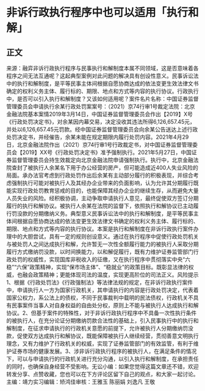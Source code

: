 # 非诉行政执行程序中也可以适用「执行和解」
## 正文
来源：融弈非诉行政执行程序与民事执行和解制度本属不同领域，这是否意味着各程序之间无法互通呢？这起典型案例对此问题的解决具有创设性意义。民事诉讼法中的执行和解制度，是平等民事主体间根据自愿协商达成的依法变更生效法律文书确定的权利义务主体、履行标的、期限、地点和方式等内容的执行协议。行政执行中，是否可以引入执行和解制度？又该如何适用呢？案件名片名称：中国证券监督管理委员会申请执行余某行政处罚案案号：（2021）京74行审1号裁定法院：北京金融法院基本案情2019年3月14日，中国证券监督管理委员会作出【2019】X号《行政处罚决定书》，对余某因内幕交易，决定没收其违法所得6,126,657.45元，并处以6,126,657.45元罚款。经中国证券监督管理委员会向余某公告送达上述行政处罚决定书，并经催告，余某未能在规定期限内履行处罚内容。2021年4月29日，北京金融法院作出（2021）京74行审1号行政裁定书，对中国证券监督管理委员会【2019】XX号《行政处罚决定书》准予强制执行。2021年5月27日，中国证券监督管理委员会持生效裁定向北京金融法院申请强制执行。执行中，北京金融法院查封了被执行人余某名下用于办公经营的房产，但可能造成近400人失业风险的局面。承办法官考虑到行政处罚作出后余某有主动部分履行的积极表现，并综合考虑强制执行可能对被执行人及其经办企业带来的负面影响，认为允许其分期履行既能实现行政处罚教育惩戒的目的，也能保障其经办企业的继续生存，从而避免大量人员失业的风险。经积极协调，主动争取申请执行人意见，最终促使双方签订分期履行的执行和解协议。被执行人余某在法院的监督下，依照执行和解协议已主动履行罚没款的分期缴纳义务。典型意义民事诉讼法中的执行和解制度，是平等民事主体间根据自愿协商达成的依法变更生效法律文书确定的权利义务主体、履行标的、期限、地点和方式等内容的执行协议。本案是执行和解制度在非诉行政执行案件办理中的大胆尝试，具有一定的规则创设意义。通过在执行程序中促使行政处罚机关与被处罚人之间达成执行和解，允许暂无一次性全额履行能力的被执行人采取分期履行方式缴纳罚没款，以时间换能力，以和解促履行，既有力维护证券监管部门行政处罚的权威性，实现国库非税收入的征缴，又在执行程序中贯彻落实中央“六稳”“六保”政策精神，实现“保市场主体”、“稳就业”的政策目标。既彰显法律的权威，也融会政策精神；更能体现司法的温度，实现更高阶位的司法正义。风险提示1、根据《行政处罚法》《行政强制法》等法律法规的规定，在非诉行政执行案件中，申请执行人一方为国家行政机关，其申请执行的内容是行政处罚决定，代表着国家公权力，系公法上的债权，不同于民事裁判中载明的民法债权，行政机关不具有民事案件当事人对自身权益的自由处分权，原则上不能与被执行人达成执行和解协议。2、但基于案件的特殊性，对于非诉行政执行程序中不具备一次性执行条件的被执行人，在充分论证分期缴纳罚款合法性的基础上，引入民事执行中的执行和解制度，在征求申请执行的行政机关意愿的前提下，允许被执行人分期缴纳罚没款，促使双方达成执行和解协议，既能保障被执行人继续经营，贯彻善意文明执行理念，又有力维护了行政机关的权威，实现了证券监管部门的有效监管，有利于维护证券市场的健康发展。3、涉非诉行政执行程序的被执行人，在满足条件的情况下，可以与申请执行的行政机关进行充分沟通，以引入执行和解制度，在承担责任的同时，也确保自身经营不受影响。无讼小编：如果您觉得这篇文章还不错，欢迎转发分享、点赞收藏，您也可以在下方评论区留下自己的观点，和大家一起讨论。主编：靖力实习编辑：矫鸿佳审核：王雅玉 陈丽娟 刘逸凡 王敬